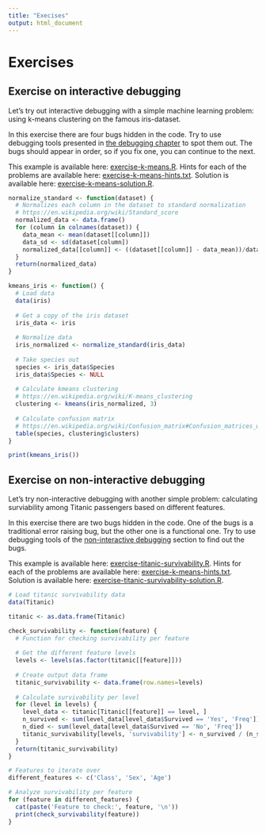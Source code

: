 ```yaml
---
title: "Execises"
output: html_document
---
```


# Exercises

## Exercise on interactive debugging

Let's try out interactive debugging with a simple machine learning problem: using k-means clustering on the famous iris-dataset.

In this exercise there are four bugs hidden in the code.
Try to use debugging tools presented in [the debugging chapter](#debugging) to spot them out.
The bugs should appear in order, so if you fix one, you can continue to the next. 

This example is available here: [exercise-k-means.R](https://raw.githubusercontent.com/AaltoSciComp/r-debugging/main/examples/exercise-k-means.R).
Hints for each of the problems are available here:
[exercise-k-means-hints.txt](https://raw.githubusercontent.com/AaltoSciComp/r-debugging/main/examples/exercise-k-means-hints.txt).
Solution is available here:
[exercise-k-means-solution.R](https://raw.githubusercontent.com/AaltoSciComp/r-debugging/main/examples/exercise-k-means-solution.R.R).

```r
normalize_standard <- function(dataset) {
  # Normalizes each column in the dataset to standard normalization
  # https://en.wikipedia.org/wiki/Standard_score
  normalized_data <- data.frame()
  for (column in colnames(dataset)) {
    data_mean <- mean(dataset[[column]])
    data_sd <- sd(dataset[column])
    normalized_data[[column]] <- ((dataset[[column]] - data_mean))/data_sd
  }
  return(normalized_data)
}

kmeans_iris <- function() {
  # Load data
  data(iris)
  
  # Get a copy of the iris dataset
  iris_data <- iris
  
  # Normalize data
  iris_normalized <- normalize_standard(iris_data)
  
  # Take species out
  species <- iris_data$Species
  iris_data$Species <- NULL
  
  # Calculate kmeans clustering
  # https://en.wikipedia.org/wiki/K-means_clustering
  clustering <- kmeans(iris_normalized, 3)
  
  # Calculate confusion matrix
  # https://en.wikipedia.org/wiki/Confusion_matrix#Confusion_matrices_with_more_than_two_categories
  table(species, clustering$clusters)
}

print(kmeans_iris())
```

## Exercise on non-interactive debugging

Let's try non-interactive debugging with another simple problem: calculating surviability among Titanic passengers based on different features.

In this exercise there are two bugs hidden in the code. One of the bugs is a traditional
error raising bug, but the other one is a functional one.
Try to use debugging tools of the [non-interactive debugging](#noninteractive) section to
find out the bugs.

This example is available here: [exercise-titanic-survivability.R](https://raw.githubusercontent.com/AaltoSciComp/r-debugging/main/examples/exercise-titanic-survivability.R).
Hints for each of the problems are available here:
[exercise-k-means-hints.txt](https://raw.githubusercontent.com/AaltoSciComp/r-debugging/main/examples/exercise-titanic-survivability-hints.txt).
Solution is available here:
[exercise-titanic-survivability-solution.R](https://raw.githubusercontent.com/AaltoSciComp/r-debugging/main/examples/exercise-titanic-survivability-solution.R).



```r
# Load titanic survivability data
data(Titanic)

titanic <- as.data.frame(Titanic)

check_survivability <- function(feature) {
  # Function for checking survivability per feature
  
  # Get the different feature levels
  levels <- levels(as.factor(titanic[[feature]]))
  
  # Create output data frame
  titanic_survivability <- data.frame(row.names=levels)
  
  # Calculate survivability per level
  for (level in levels) {
    level_data <- titanic[Titanic[[feature]] == level, ]
    n_survived <- sum(level_data[level_data$Survived == 'Yes', 'Freq'])
    n_died <- sum(level_data[level_data$Survived == 'No', 'Freq'])
    titanic_survivability[levels, 'survivability'] <- n_survived / (n_survived + n_died)
  }
  return(titanic_survivability)
}

# Features to iterate over
different_features <- c('Class', 'Sex', 'Age')

# Analyze survivability per feature
for (feature in different_features) {
  cat(paste('Feature to check:', feature, '\n'))
  print(check_survivability(feature))
}
```

